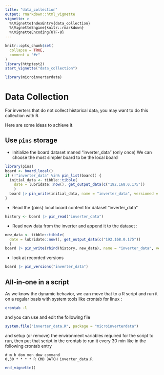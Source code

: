 ```yaml
---
title: "data_collection"
output: rmarkdown::html_vignette
vignette: >
  %\VignetteIndexEntry{data_collection}
  %\VignetteEngine{knitr::rmarkdown}
  %\VignetteEncoding{UTF-8}
---
```


```r
knitr::opts_chunk$set(
  collapse = TRUE,
  comment = "#>"
)
library(httptest2)
start_vignette("data_collection")
```

```r
library(microinverterdata)
```

# Data Collection

For inverters that do not collect historical data, you may want to do this collection with R. 

Here are some ideas to achieve it. 


## Use `pins` storage

- Initialize the board dataset maned "inverter_data" (only once)
We can choose the most simpler board to be the local board
```r
library(pins)
board <- board_local()
if (!"inverter_data" %in% pin_list(board)) {
  initial_data <- tibble::tibble(
    date = lubridate::now(), get_output_data(c("192.168.0.175"))
    )
  board |> pin_write(initial_data, name = "inverter_data", versioned = TRUE)
}

```


- Read the {pins} local board content for dataset "inverter_data"
```r
history <- board |> pin_read("inverter_data")
```

- Read new data from the inverter and append it to the dataset : 

```r
new_data <- tibble::tibble(
  date = lubridate::now(), get_output_data(c("192.168.0.175"))
  )
board |> pin_write(rbind(history, new_data), name = "inverter_data", versioned = TRUE)

```

- look at recorded versions
```r
board |> pin_versions("inverter_data")
```

## All-in-one in a script

As we know the dynamic behavior, we can move that to a R script and run it on a regular basis with system tools like crontab for linux : 

```bash
crontab -l
```
 
and you can use and edit the following file
```r
system.file("inverter_data.R", package = "microinverterdata")
```

and setup (or remove) the environment variables required for the script to run, then put that script in the crontab 
to run it every 30 min like in the following crontab entry

```
# m h dom mon dow command
0,30 * * * * R CMD BATCH inverter_data.R
```


```r
end_vignette()
```
